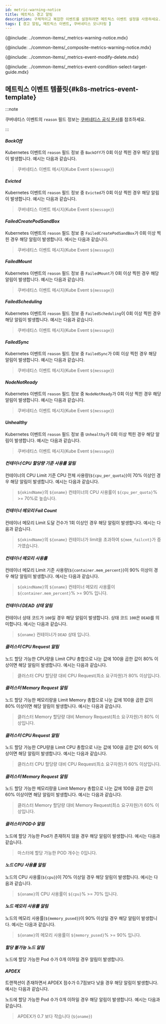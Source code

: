 ```yaml
---
id: metric-warning-notice
title: 메트릭스 경고 알림
description: 구체적이고 복잡한 이벤트를 설정하려면 메트릭스 이벤트 설정을 사용하세요.
tags: [ 경고 알림, 메트릭스 이벤트, 쿠버네티스 모니터링 ]
---
```


{@include: ../common-items/_metrics-warning-notice.mdx}  

{@include: ../common-items/_composite-metrics-warning-notice.mdx} 

{@include: ../common-items/_metrics-event-modify-delete.mdx}

{@include: ../common-items/_metrics-event-condition-select-target-guide.mdx}

## 메트릭스 이벤트 템플릿{#k8s-metrics-event-template}

:::note 

쿠버네티스 이벤트의 `reason` 필드 정보는 [쿠버네티스 공식 문서](https://github.com/kubernetes/kubernetes/blob/master/pkg/kubelet/events/event.go#L27)를 참조하세요. 

:::

#### ***BackOff***

Kubernetes 이벤트의 `reason` 필드 정보 중 `BackOff`가 0회 이상 찍힌 경우 해당 알림이 발생합니다. <Cmdname sid="message" className="uitext" /> 예시는 다음과 같습니다. 

> 쿠버네티스 이벤트 메시지(Kube Event `${message}`)

#### ***Evicted***

Kubernetes 이벤트의 `reason` 필드 정보 중 `Evicted`가 0회 이상 찍힌 경우 해당 알림이 발생합니다. <Cmdname sid="message" className="uitext" /> 예시는 다음과 같습니다.

> 쿠버네티스 이벤트 메시지(Kube Event `${message}`)

#### ***FailedCreatePodSandBox***

Kubernetes 이벤트의 `reason` 필드 정보 중 `FailedCreatePodSandBox`가 0회 이상 찍힌 경우 해당 알림이 발생합니다. <Cmdname sid="message" className="uitext" /> 예시는 다음과 같습니다.

> 쿠버네티스 이벤트 메시지(Kube Event `${message}`)

#### ***FailedMount***

Kubernetes 이벤트의 `reason` 필드 정보 중 `FailedMount`가 0회 이상 찍힌 경우 해당 알림이 발생합니다. <Cmdname sid="message" className="uitext" /> 예시는 다음과 같습니다.

> 쿠버네티스 이벤트 메시지(Kube Event `${message}`)

#### ***FailedScheduling***

Kubernetes 이벤트의 `reason` 필드 정보 중 `FailedScheduling`이 0회 이상 찍힌 경우 해당 알림이 발생합니다. <Cmdname sid="message" className="uitext" /> 예시는 다음과 같습니다.

> 쿠버네티스 이벤트 메시지(Kube Event `${message}`)

#### ***FailedSync***

Kubernetes 이벤트의 `reason` 필드 정보 중 `FailedSync`가 0회 이상 찍힌 경우 해당 알림이 발생합니다. <Cmdname sid="message" className="uitext" /> 예시는 다음과 같습니다.

> 쿠버네티스 이벤트 메시지(Kube Event `${message}`)

#### ***NodeNotReady***

Kubernetes 이벤트의 `reason` 필드 정보 중 `NodeNotReady`가 0회 이상 찍힌 경우 해당 알림이 발생합니다. <Cmdname sid="message" className="uitext" /> 예시는 다음과 같습니다.

> 쿠버네티스 이벤트 메시지(Kube Event `${message}`)

#### ***Unhealthy***

Kubernetes 이벤트의 `reason` 필드 정보 중 `Unhealthy`가 0회 이상 찍힌 경우 해당 알림이 발생합니다. <Cmdname sid="message" className="uitext" /> 예시는 다음과 같습니다.

> 쿠버네티스 이벤트 메시지(Kube Event `${message}`)

#### ***컨테이너 CPU 할당량 기준 사용률 알림***

컨테이너의 CPU Limit 기준 CPU 전체 사용량(`${cpu_per_quota}`)이 70% 이상인 경우 해당 알림이 발생합니다. <Cmdname sid="message" className="uitext" /> 예시는 다음과 같습니다.

> `${okindName}`의 `${oname}` 컨테이너의 CPU 사용률이 `${cpu_per_quota}`% >= 70%로 높습니다.

#### ***컨테이너 메모리 Fail Count***

컨테이너 메모리 Limit 도달 건수가 1회 이상인 경우 해당 알림이 발생합니다. <Cmdname sid="message" className="uitext" /> 예시는 다음과 같습니다.

> `${okindName}`의 `${oname}` 컨테이너가 limit을 초과하여 `${mem_failcnt}`가 증가였습니다.

#### ***컨테이너 메모리 사용률***

컨테이너 메모리 Limit 기준 사용량(`${container.mem_percent}`)이 90% 이상이 경우 해당 알림이 발생합니다. <Cmdname sid="message" className="uitext" /> 예시는 다음과 같습니다.

> `${okindName}`의 `${oname}` 컨테이너 메모리 사용률이 `${container.mem_percent}`% >= 90% 입니다.

#### ***컨테이너 DEAD 상태 알림***

컨테이너 상태 코드가 `100`일 경우 해당 알림이 발생합니다. 상태 코드 `100`은 `DEAD`를 의미합니다. <Cmdname sid="message" className="uitext" /> 예시는 다음과 같습니다.

> `${oname}` 컨테이너가 `DEAD` 상태 입니다.

#### ***클러스터 CPU Request 알림***

노드 할당 가능한 CPU량을 Limit CPU 총합으로 나눈 값에 100을 곱한 값이 80% 이상이면 해당 알림이 발생합니다. <Cmdname sid="message" className="uitext" /> 예시는 다음과 같습니다.

> 클러스터 CPU 할당량 대비 CPU Request(최소 요구자원)가 80% 이상입니다.

#### ***클러스터 Memory Request 알림***

노드 할당 가능한 메모리량을 Limit Memory 총합으로 나눈 값에 100을 곱한 값이 80% 이상이면 해당 알림이 발생합니다. <Cmdname sid="message" className="uitext" /> 예시는 다음과 같습니다.

> 클러스터 Memory 할당량 대비 Memory Request(최소 요구자원)가 80% 이상입니다.

#### ***클러스터 CPU Request 알림***

노드 할당 가능한 CPU량을 Limit CPU 총합으로 나눈 값에 100을 곱한 값이 60% 이상이면 해당 알림이 발생합니다. <Cmdname sid="message" className="uitext" /> 예시는 다음과 같습니다.

> 클러스터 CPU 할당량 대비 CPU Request(최소 요구자원)가 60% 이상입니다.

#### ***클러스터 Memory Request 알림***

노드 할당 가능한 메모리량을 Limit Memory 총합으로 나눈 값에 100을 곱한 값이 60% 이상이면 해당 알림이 발생합니다. <Cmdname sid="message" className="uitext" /> 예시는 다음과 같습니다.

> 클러스터 Memory 할당량 대비 Memory Request(최소 요구자원)가 60% 이상입니다.

#### ***클러스터 POD수 알림***

노드에 할당 가능한 Pod가 존재하지 않을 경우 해당 알림이 발생합니다. <Cmdname sid="message" className="uitext" /> 예시는 다음과 같습니다.

> 마스터에 할당 가능한 POD 개수는 0입니다.

#### ***노드 CPU 사용률 알림***

노드의 CPU 사용률(`${cpu}`)이 70% 이상일 경우 해당 알림이 발생합니다. <Cmdname sid="message" className="uitext" /> 예시는 다음과 같습니다.

> `${oname}`의 CPU 사용률이 `${cpu}`% >= 70% 입니다.

#### ***노드 메모리 사용률 알림***

노드의 메모리 사용률(`${memory_pused}`)이 90% 이상일 경우 해당 알림이 발생합니다. <Cmdname sid="message" className="uitext" /> 예시는 다음과 같습니다.

> `${oname}`의 메모리 사용률이 `${memory_pused}`% >= 90% 입니다.

#### ***할당 불가능 노드 알림***

노드에 할당 가능한 Pod 수가 0개 이하일 경우 알림이 발생합니다. 


#### ***APDEX***

트랜잭션이 존재하면서 APDEX 점수가 0.7점보다 낮을 경우 해당 알림이 발생합니다.  <Cmdname sid="message" className="uitext" /> 예시는 다음과 같습니다.

노드에 할당 가능한 Pod 수가 0개 이하일 경우 해당 알림이 발생합니다.  <Cmdname sid="message" className="uitext" /> 예시는 다음과 같습니다.

> APDEX가 0.7 보다 작습니다 (`${oname}`)


<!-- 

#### ***HPA CPU 사용률 알림***

현재 실행 중인 Pod의 수가 리소스 내 최대 Pod 수와 같고 CPU 사용률이 70% 이상일 경우 해당 알림이 발생합니다. <Cmdname sid="message" className="uitext" /> 예시는 다음과 같습니다.

> HPA POD 생성 최대치에 도달하였고 CPU 사용률이 >= 70% 상태 입니다.

#### ***HPA 메모리 사용률 알림***

현재 실행 중인 Pod의 수가 리소스의 허용 가능한 최대 Pod 수와 같고 메모리 사용률이 90% 이상일 경우 해당 알림이 발생합니다. 

> HPA POD 생성 최대치에 도달하였고 메모리 사용률이 >= 90% 상태 입니다.

-->